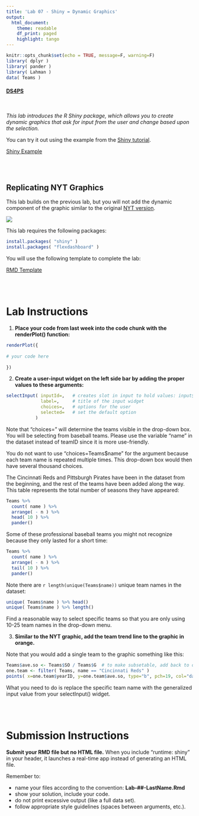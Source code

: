 ```yaml
---
title: 'Lab 07 - Shiny = Dynamic Graphics'
output:
  html_document:
    theme: readable
    df_print: paged
    highlight: tango
---
```




```r
knitr::opts_chunk$set(echo = TRUE, message=F, warning=F)
library( dplyr )
library( pander )
library( Lahman )
data( Teams )
```



#### [DS4PS](https://ds4ps.github.io/course_website/)

<br>

*This lab introduces the R Shiny package, which allows you to create dynamic graphics that ask for input from the user and change based upon the selection.*

You can try it out using the example from the [Shiny tutorial](https://rmarkdown.rstudio.com/flexdashboard/shiny.html#loading_data).

[Shiny Example](https://cdn.rawgit.com/DS4PS/Data-Science-Class/b28db4b7/TEMPLATES/ShinyExample-01.Rmd)




<br><br>

## Replicating NYT Graphics

This lab builds on the previous lab, but you will not add the dynamic component of the graphic similar to the original [NYT version](https://archive.nytimes.com/www.nytimes.com/interactive/2013/03/29/sports/baseball/Strikeouts-Are-Still-Soaring.html?_r=0&ref=baseball). 

![](figures/strikeouts2.png)

This lab requires the following packages:

```r
install.packages( "shiny" )
install.packages( "flexdashboard" )
```

You will use the following template to complete the lab: 

[RMD Template](https://cdn.rawgit.com/DS4PS/Data-Science-Class/b28db4b7/TEMPLATES/ShinyTemplate-Lab-07.Rmd)

<br><br>





# Lab Instructions

1.	**Place your code from last week into the code chunk with the renderPlot() function:**

```r
renderPlot({
  
# your code here
  
})
```

2. **Create a user-input widget on the left side bar by adding the proper values to these arguments:**

```r
selectInput( inputId=,   # creates slot in input to hold values: input$your_inputId
             label=,     # title of the input widget
             choices=,   # options for the user
             selected=   # set the default option
           )
```

Note that "choices=" will determine the teams visible in the drop-down box. You will be selecting from baseball teams. Please use the variable "name" in the dataset instead of teamID since it is more use-friendly. 

You do not want to use "choices=Teams$name" for the argument because each team name is repeated multiple times. This drop-down box would then have several thousand choices.

The Cincinnati Reds and Pittsburgh Pirates have been in the dataset from the beginning, and the rest of the teams have been added along the way. This table represents the total number of seasons they have appeared:

```r
Teams %>%
  count( name ) %>%
  arrange( - n ) %>% 
  head( 10 ) %>%
  pander()
```

 Some of these professional baseball teams you might not recognize because they only lasted for a short time:


```r
Teams %>%
  count( name ) %>%
  arrange( - n ) %>% 
  tail( 10 ) %>%
  pander()
```

Note there are `r length(unique(Teams$name))` unique team names in the dataset:

```r
unique( Teams$name ) %>% head()
unique( Teams$name ) %>% length()
```

Find a reasonable way to select specific teams so that you are only using 10-25 team names in the drop-down menu.

3. **Similar to the NYT graphic, add the team trend line to the graphic in orange.**

Note that you would add a single team to the graphic something like this:

```r
Teams$ave.so <- Teams$SO / Teams$G  # to make subsetable, add back to data frame
one.team <- filter( Teams, name == "Cincinnati Reds" )
points( x=one.team$yearID, y=one.team$ave.so, type="b", pch=19, col="darkorange4" )
```

What you need to do is replace the specific team name with the generalized input value from your selectInput() widget. 


<br><br>


# Submission Instructions

**Submit your RMD file but no HTML file.** When you include "runtime: shiny" in your header, it launches a real-time app instead of generating an HTML file.

Remember to:

* name your files according to the convention: **Lab-##-LastName.Rmd**
* show your solution, include your code.
* do not print excessive output (like a full data set).
* follow appropriate style guidelines (spaces between arguments, etc.).
